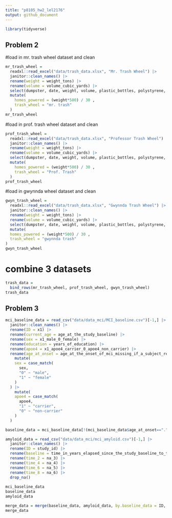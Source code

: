 ```yaml
---
title: "p8105_hw2_lel2176"
output: github_document
---
```


```r
library(tidyverse)
```

## Problem 2

#load in mr. trash wheel dataset and clean
```r
mr_trash_wheel = 
  readxl::read_excel("data/trash_data.xlsx", "Mr. Trash Wheel") |> 
  janitor::clean_names() |> 
  rename(weight = weight_tons) |> 
  rename(volume = volume_cubic_yards) |> 
  select(dumpster, date, weight, volume, plastic_bottles, polystyrene, cigarette_butts, glass_bottles, grocery_bags, chip_bags, sports_balls, homes_powered) |> 
  mutate(
    homes_powered = (weight*500) / 30 , 
    trash_wheel = "mr. trash"
  )
mr_trash_wheel
```

#load in prof. trash wheel dataset and clean
```r
prof_trash_wheel = 
  readxl::read_excel("data/trash_data.xlsx", "Professor Trash Wheel") |> 
  janitor::clean_names() |> 
  rename(weight = weight_tons) |> 
  rename(volume = volume_cubic_yards) |> 
  select(dumpster, date, weight, volume, plastic_bottles, polystyrene, cigarette_butts, glass_bottles, grocery_bags, chip_bags, homes_powered) |> 
  mutate(
    homes_powered = (weight*500) / 30 ,
    trash_wheel = "Prof. Trash"
  )
prof_trash_wheel
```

#load in gwynnda wheel dataset and clean
```r
gwyn_trash_wheel = 
  readxl::read_excel("data/trash_data.xlsx", "Gwynnda Trash Wheel") |> 
  janitor::clean_names() |> 
  rename(weight = weight_tons) |> 
  rename(volume = volume_cubic_yards) |> 
  select(dumpster, date, weight, volume, plastic_bottles, polystyrene, cigarette_butts, plastic_bags, homes_powered) |> 
  mutate(
  homes_powered = (weight*500) / 30 ,
  trash_wheel = "gwynnda trash"
)
gwyn_trash_wheel
```

# combine 3 datasets

```r
trash_data = 
  bind_rows(mr_trash_wheel, prof_trash_wheel, gwyn_trash_wheel)
trash_data
```

## Problem 3


```r

mci_baseline_data = read_csv("data/data_mci/MCI_baseline.csv")[-1,] |> 
  janitor::clean_names() |> 
  rename(ID = x1) |> 
  rename(current_age = age_at_the_study_baseline) |> 
  rename(sex = x1_male_0_female) |> 
  rename(education = years_of_education) |> 
  rename(apoe4 = x1_apoe4_carrier_0_apoe4_non_carrier) |> 
  rename(age_at_onset = age_at_the_onset_of_mci_missing_if_a_subject_remains_mci_free_during_the_follow_up_period) |> 
    mutate(
    sex = case_match(
      sex, 
      "0" ~ "male",
      "1" ~ "female"
    )
  ) |> 
    mutate(
    apoe4 = case_match(
      apoe4, 
      "1" ~ "carrier",
      "0" ~ "non-carrier"
    )
  )

baseline_data = mci_baseline_data[!(mci_baseline_data$age_at_onset=="."),]

amyloid_data = read_csv("data/data_mci/mci_amyloid.csv")[-1,] |> 
  janitor::clean_names() |> 
  rename(ID = study_id) |> 
  rename(baseline = time_in_years_elapsed_since_the_study_baseline_to_the_visit_where_biomarker_amyloid_42_40_ratio_was_measured) |> 
  rename(time_2 = na_3) |> 
  rename(time_4 = na_4) |> 
  rename(time_6 = na_5) |> 
  rename(time_8 = na_6) |> 
  drop_na()
 
mci_baseline_data
baseline_data
amyloid_data

merge_data = merge(baseline_data, amyloid_data, by.baseline_data = ID, by.amyloid_data = ID)
merge_data
```




